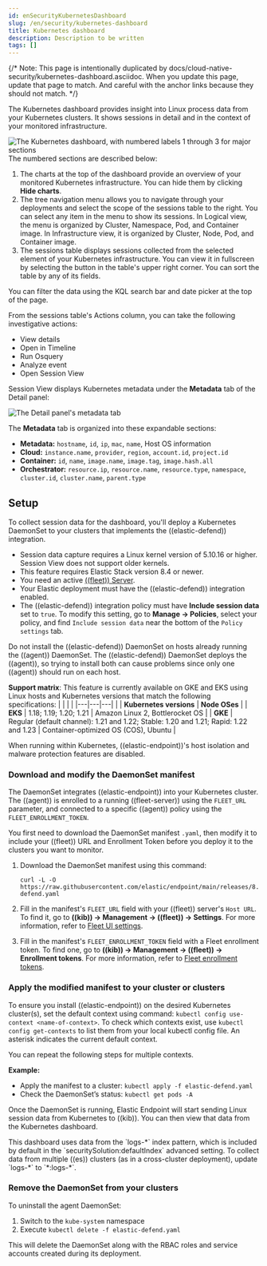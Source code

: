 ```yaml
---
id: enSecurityKubernetesDashboard
slug: /en/security/kubernetes-dashboard
title: Kubernetes dashboard
description: Description to be written
tags: []
---
```


<div id="kubernetes-dashboard"></div>

{/* Note: This page is intentionally duplicated by docs/cloud-native-security/kubernetes-dashboard.asciidoc. When you update this page, update that page to match. And careful with the anchor links because they should not match. */}

The Kubernetes dashboard provides insight into Linux process data from your Kubernetes clusters. It shows sessions in detail and in the context of your monitored infrastructure.

![The Kubernetes dashboard, with numbered labels 1 through 3 for major sections](../images/kubernetes-dashboard/-dashboards-kubernetes-dashboard.png)
The numbered sections are described below:

  1. The charts at the top of the dashboard provide an overview of your monitored Kubernetes infrastructure. You can hide them by clicking **Hide charts**.
  1. The tree navigation menu allows you to navigate through your deployments and select the scope of the sessions table to the right. You can select any item in the menu to show its sessions. In Logical view, the menu is organized by Cluster, Namespace, Pod, and Container image. In Infrastructure view, it is organized by Cluster, Node, Pod, and Container image.
  1. The sessions table displays sessions collected from the selected element of your Kubernetes infrastructure. You can view it in fullscreen by selecting the button in the table's upper right corner. You can sort the table by any of its fields.

You can filter the data using the KQL search bar and date picker at the top of the page.

From the sessions table's Actions column, you can take the following investigative actions:

- View details
- <DocLink id="enSecurityTimelinesUi">Open in Timeline</DocLink>
- <DocLink id="enSecurityAlertsRunOsquery">Run Osquery</DocLink>
- <DocLink id="enSecurityVisualEventAnalyzer">Analyze event</DocLink>
- <DocLink id="enSecuritySessionView">Open Session View</DocLink>

Session View displays Kubernetes metadata under the **Metadata** tab of the Detail panel:

![The Detail panel's metadata tab](../images/kubernetes-dashboard/-dashboards-metadata-tab.png)

The **Metadata** tab is organized into these expandable sections:

- **Metadata:** `hostname`, `id`, `ip`, `mac`, `name`, Host OS information
- **Cloud:** `instance.name`, `provider`, `region`, `account.id`, `project.id`
- **Container:** `id`, `name`, `image.name`, `image.tag`, `image.hash.all`
- **Orchestrator:** `resource.ip`, `resource.name`, `resource.type`, `namespace`, `cluster.id`, `cluster.name`, `parent.type`

<div id="k8s-dash-setup"></div>

## Setup
To collect session data for the dashboard, you'll deploy a Kubernetes DaemonSet to your clusters that implements the ((elastic-defend)) integration.

<DocCallOut title="Requirements">

- Session data capture requires a Linux kernel version of 5.10.16 or higher. Session View does not support older kernels.
- This feature requires Elastic Stack version 8.4 or newer.
- You need an active [((fleet)) Server](((fleet-guide))/fleet-overview.html).
- Your Elastic deployment must have the ((elastic-defend)) integration <DocLink id="serverlessSecurityInstallDefend">enabled</DocLink>.
- The ((elastic-defend)) integration policy must have **Include session data** set to `true`. To modify this setting, go to **Manage -> Policies**, select your policy, and find `Include session data` near the bottom of the `Policy settings` tab.

</DocCallOut>

<DocCallOut title="Warning" color="warning">
Do not install the ((elastic-defend)) DaemonSet on hosts already running the ((agent)) DaemonSet. The ((elastic-defend)) DaemonSet deploys the ((agent)), so trying to install both can cause problems since only one ((agent)) should run on each host.
</DocCallOut>

**Support matrix**: This feature is currently available on GKE and EKS using Linux hosts and Kubernetes versions that match the following specifications:
|  |  |  |
|---|---|---|
| | **Kubernetes versions** | **Node OSes** |
| **EKS** | 1.18; 1.19; 1.20; 1.21 | Amazon Linux 2, Bottlerocket OS |
| **GKE** | Regular (default channel): 1.21 and 1.22; Stable: 1.20 and 1.21; Rapid: 1.22 and 1.23 | Container-optimized OS (COS), Ubuntu |

<DocCallOut title="Note">
When running within Kubernetes, ((elastic-endpoint))'s <DocLink id="enSecurityHostIsolationOv">host isolation</DocLink> and <DocLink id="enSecurityConfigureEndpointIntegrationPolicy" section="malware-protection">malware protection</DocLink> features are disabled.
</DocCallOut>

### Download and modify the DaemonSet manifest
The DaemonSet integrates ((elastic-endpoint)) into your Kubernetes cluster. The ((agent)) is enrolled to a running ((fleet-server)) using the `FLEET_URL` parameter, and connected to a specific ((agent)) policy using the `FLEET_ENROLLMENT_TOKEN`.

You first need to download the DaemonSet manifest `.yaml`, then modify it to include your ((fleet)) URL and Enrollment Token before you deploy it to the clusters you want to monitor.

1. Download the DaemonSet manifest using this command:

    ```console
    curl -L -O https://raw.githubusercontent.com/elastic/endpoint/main/releases/8.7.0/kubernetes/deploy/elastic-defend.yaml
    ```

1. Fill in the manifest's `FLEET_URL` field with your ((fleet)) server's `Host URL`. To find it, go to **((kib)) -> Management -> ((fleet)) -> Settings**. For more information, refer to [Fleet UI settings](((fleet-guide))/fleet-settings.html).
1. Fill in the manifest's `FLEET_ENROLLMENT_TOKEN` field with a Fleet enrollment token. To find one, go to **((kib)) -> Management -> ((fleet)) -> Enrollment tokens**. For more information, refer to [Fleet enrollment tokens](((fleet-guide))/fleet-enrollment-tokens.html).

### Apply the modified manifest to your cluster or clusters

To ensure you install ((elastic-endpoint)) on the desired Kubernetes cluster(s), set the default context using command: `kubectl config use-context <name-of-context>`.
To check which contexts exist, use `kubectl config get-contexts` to list them from your local kubectl config file. An asterisk indicates the current default context.

You can repeat the following steps for multiple contexts.

**Example:**

- Apply the manifest to a cluster: `kubectl apply -f elastic-defend.yaml`
- Check the DaemonSet’s status: `kubectl get pods -A`

Once the DaemonSet is running, Elastic Endpoint will start sending Linux session data from Kubernetes to ((kib)). You can then view that data from the Kubernetes dashboard.

<DocCallOut title="Important" color="warning">
This dashboard uses data from the `logs-*` index pattern, which is included by default in the <DocLink id="enSecurityAdvancedSettings">`securitySolution:defaultIndex` advanced setting</DocLink>. To collect data from multiple ((es)) clusters (as in a cross-cluster deployment), update `logs-*` to `*:logs-*`.
</DocCallOut>

### Remove the DaemonSet from your clusters

To uninstall the agent DaemonSet:

1. Switch to the `kube-system` namespace
1. Execute `kubectl delete -f elastic-defend.yaml`

This will delete the DaemonSet along with the RBAC roles and service accounts created during its deployment.

